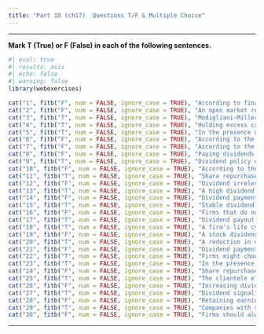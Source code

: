 ```yaml
---
title: "Part 10 (ch17)  Questions T/F & Multiple Choice"
---
```


___


**Mark T (True) or F (False) in each of the following sentences.**

::: {.webex-check .webex-box}

```r
#| eval: true
#| results: asis
#| echo: false
#| warning: false
library(webexercises)

cat("1", fitb("F", num = FALSE, ignore_case = TRUE), "According to financial theory, retaining earnings and not paying dividends is always the most value-maximizing approach for a company.", "\n\n")
cat("2", fitb("F", num = FALSE, ignore_case = TRUE), "An open market repurchase allows a company to buy back its own shares directly from shareholders at a specific price.", "\n\n")
cat("3", fitb("T", num = FALSE, ignore_case = TRUE), "Modigliani-Miller theorem suggests that dividend policy is irrelevant in a world of perfect capital markets, as it doesn't affect the overall value of the firm.", "\n\n")
cat("4", fitb("T", num = FALSE, ignore_case = TRUE), "Holding excess cash in a firm can lead to inefficiencies and agency costs, which may be reduced by paying out dividends or engaging in share repurchases.", "\n\n")
cat("5", fitb("T", num = FALSE, ignore_case = TRUE), "In the presence of asymmetric information between managers and shareholders, payout decisions may serve as signals of the firm's future prospects. Managers with better information may strategically set a firm's payout to communicate their private knowledge to the market.", "\n\n")
cat("6", fitb("F", num = FALSE, ignore_case = TRUE), "According to the dividend signaling hypothesis, when a company increases its dividend payments, it generally signals that it expects lower future earnings.", "\n\n")
cat("7", fitb("F", num = FALSE, ignore_case = TRUE), "According to the Modigliani-Miller theorem, in the absence of taxes, dividend policy has a significant impact on a firm's overall value.", "\n\n")
cat("8", fitb("F", num = FALSE, ignore_case = TRUE), "Paying dividends reduces a firm's retained earnings, but it does not affect its cash reserves.", "\n\n")
cat("9", fitb("T", num = FALSE, ignore_case = TRUE), "Dividend policy can signal management's confidence in the firm's future earnings to the market.", "\n\n")
cat("10", fitb("F", num = FALSE, ignore_case = TRUE), "According to the bird-in-the-hand theory, investors are indifferent between dividends and capital gains.", "\n\n")
cat("11", fitb("T", num = FALSE, ignore_case = TRUE), "Share repurchases can increase earnings per share (EPS) by reducing the number of shares outstanding.", "\n\n")
cat("12", fitb("F", num = FALSE, ignore_case = TRUE), "Dividend irrelevance theory states that the choice between paying dividends and retaining earnings affects a firm's stock price in a perfect market.", "\n\n")
cat("13", fitb("T", num = FALSE, ignore_case = TRUE), "A high dividend payout ratio can limit a firm's ability to reinvest in growth opportunities.", "\n\n")
cat("14", fitb("F", num = FALSE, ignore_case = TRUE), "Dividend payments are tax-deductible expenses for a firm.", "\n\n")
cat("15", fitb("T", num = FALSE, ignore_case = TRUE), "Stable dividend policies can attract investors seeking predictable income streams.", "\n\n")
cat("16", fitb("F", num = FALSE, ignore_case = TRUE), "Firms that do not pay dividends are always undervalued by the market.", "\n\n")
cat("17", fitb("T", num = FALSE, ignore_case = TRUE), "Dividend payout decisions can be influenced by the firm's target capital structure.", "\n\n")
cat("18", fitb("T", num = FALSE, ignore_case = TRUE), "A firm's life cycle stage can influence its dividend policy, with mature firms more likely to pay dividends than growth firms.", "\n\n")
cat("19", fitb("F", num = FALSE, ignore_case = TRUE), "A stock dividend increases the total value of a shareholder's investment.", "\n\n")
cat("20", fitb("T", num = FALSE, ignore_case = TRUE), "A reduction in dividend payments can signal financial distress to the market.", "\n\n")
cat("21", fitb("F", num = FALSE, ignore_case = TRUE), "Dividend payments have no impact on a firm's liquidity.", "\n\n")
cat("22", fitb("T", num = FALSE, ignore_case = TRUE), "Firms might choose to pay special dividends during periods of exceptionally high earnings or excess cash reserves.", "\n\n")
cat("23", fitb("T", num = FALSE, ignore_case = TRUE), "In the presence of agency costs, high dividend payouts can reduce the free cash flow available for managers to waste.", "\n\n")
cat("24", fitb("F", num = FALSE, ignore_case = TRUE), "Share repurchases and dividends are taxed the same way under all tax regimes.", "\n\n")
cat("25", fitb("T", num = FALSE, ignore_case = TRUE), "The clientele effect suggests that different groups of investors prefer different dividend policies.", "\n\n")
cat("26", fitb("F", num = FALSE, ignore_case = TRUE), "Increasing dividends always leads to a higher stock price.", "\n\n")
cat("27", fitb("T", num = FALSE, ignore_case = TRUE), "Dividend signaling hypothesis suggests that changes in dividend payments convey information about a firm's future prospects.", "\n\n")
cat("28", fitb("F", num = FALSE, ignore_case = TRUE), "Retaining earnings instead of paying dividends is always the best approach for maximizing firm value.", "\n\n")
cat("29", fitb("T", num = FALSE, ignore_case = TRUE), "Companies with volatile earnings may prefer to pay lower dividends to maintain flexibility.", "\n\n")
cat("30", fitb("F", num = FALSE, ignore_case = TRUE), "Firms should always distribute all their earnings as dividends.", "\n\n")
```

:::

                


                
                


___

<script src="https://giscus.app/client.js"
        data-repo="henriquecastror/EF_permanent"
        data-repo-id="R_kgDOLMIejg"
        data-category="General"
        data-category-id="DIC_kwDOLMIejs4Cc1yS"
        data-mapping="number"
        data-term="16"
        data-reactions-enabled="1"
        data-emit-metadata="0"
        data-input-position="bottom"
        data-theme="light"
        data-lang="en"
        crossorigin="anonymous"
        async>
</script>

